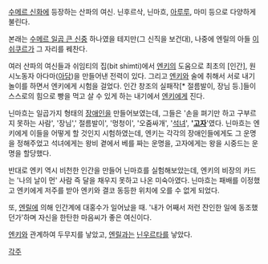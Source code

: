 [[수메르 신화]]에 등장하는 산파의 여신. 
닌후르삭, 닌마흐, [[아루루]], 마미 등으로 다양하게 불린다.

본래는 [[수메르 일곱 큰 신]]중 하나였을 테지만(그 신직을 보건대), 나중에 엔릴의 아들 [[이쉬쿠르]]가 그 자리를 꿰찬다.

여러 산파의 여신들과 쉬임티의 집(bit shimti)에서 [[엔키]]의 도움으로 최초의 [인간], 원시노동자 아다마([[아담]])을 만들어낸 전력이 있다. 그리고 [[엔키]]와 술에 취해서 서로 내기 놀이를 하면서 엔키에게 시험을 걸었다. 인간 창조의 실패작[* 절름발이, 장님 등.]들이 스스로의 힘으로 빵을 먹고 살 수 있게 하는 내기에서 [[엔키]]에게 진다. 

닌마흐는 일곱가지 형태의 [[장애인]]을 만들어보였는데, 그들은 '손을 펴기만 하고 구부르지 못하는 사람', '장님',' 절름발이', '멍청이', '오줌싸개', '[[석녀]]', ''''[[고자]]''''였다. 닌마흐는 엔키에게 이들을 어떻게 할 것인지 시험하였는데, 엔키는 각각의 장애인들에게도 그 운명을 정해주었고 석녀에게는 왕비 곁에서 베를 짜는 운명을, 고자에게는 왕을 시중드는 운명을 할당했다.

반대로 엔키 역시 비천한 인간을 만들어 닌마흐를 실험해보았는데, 엔키의 비장의 카드는 '나의 날이 먼' 사람 즉 달을 채우지 못하고 나온 미숙아였다. 닌마흐는 패배를 이정했고 엔키에게 저주를 받아 엔키와 결코 동등한 위치에 오를 수 없게 되었다.

또, [[엔릴]]에 의해 인간계에 대홍수가 일어났을 때. '내가 어째서 저런 잔인한 일에 동조했던가'하며 자신을 한탄한 마음씨가 좋은 여신이다.

[[엔키]]와 관계하여 두무지를 낳았고, [[엔릴]]과는 [[닌우르타]]를 낳았다.

[[각주]]
